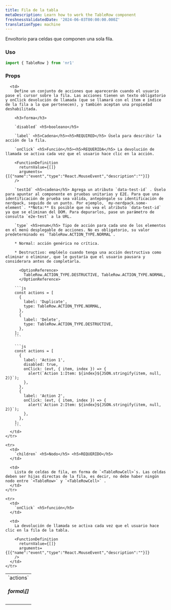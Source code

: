 ```yaml
---
title: Fila de la tabla
metaDescription: Learn how to work the TableRow component
freshnessValidatedDate: '2024-06-03T00:00:00.000Z'
translationType: machine
---
```


Envoltorio para celdas que componen una sola fila.

### Uso

```js
import { TableRow } from 'nr1'
```

### Props

<table>
  <tbody>
    <tr>
      <td>
        `actions` <h5>forma\[]</h5>
      </td>

      <td>
        Define un conjunto de acciones que aparecerán cuando el usuario pase el cursor sobre la fila. Las acciones tienen un texto obligatorio y onClick devolución de llamada (que se llamará con el ítem e índice de la fila a la que pertenecen), y también aceptan una propiedad deshabilitada.

        <h3>forma</h3>

        `disabled` <h5>booleano</h5>

        `label` <h5>Cadena</h5><h5>REQUIRED</h5> Úsela para describir la acción de la fila.

        `onClick` <h5>Función</h5><h5>REQUERIDA</h5> La devolución de llamada se activa cada vez que el usuario hace clic en la acción.

        <FunctionDefinition
          returnValue={[]}
          arguments={[{"name":"event","type":"React.MouseEvent","description":""}]}
        />

        `testId` <h5>cadena</h5> Agrega un atributo `data-test-id` . Úselo para apuntar al componente en pruebas unitarias y E2E. Para que una identificación de prueba sea válida, antepóngale su identificación de nerdpack, seguido de un punto. Por ejemplo, `my-nerdpack.some-element`. **Nota:** Es posible que no vea el atributo `data-test-id` ya que se eliminan del DOM. Para depurarlos, pase un parámetro de consulta `e2e-test` a la URL.

        `type` <h5>enum</h5> Tipo de acción para cada uno de los elementos en el menú desplegable de acciones. No es obligatorio, su valor predeterminado es `TableRow.ACTION_TYPE.NORMAL`.

        * Normal: acción genérica no crítica.

        * Destructivo: empléelo cuando tenga una acción destructiva como eliminar o eliminar, que le gustaría que el usuario pausara y considerara antes de completarla.

          <OptionReference>
            TableRow.ACTION_TYPE.DESTRUCTIVE, TableRow.ACTION_TYPE.NORMAL,
          </OptionReference>

        ```js
        const actions = [
          {
            label: 'Duplicate',
            type: TableRow.ACTION_TYPE.NORMAL,
          },
          {
            label: 'Delete',
            type: TableRow.ACTION_TYPE.DESTRUCTIVE,
          },
        ];
        ```

        ```js
        const actions = [
          {
            label: 'Action 1',
            disabled: true,
            onClick: (evt, { item, index }) => {
              alert(`Action 1:Item: ${index}${JSON.stringify(item, null, 2)}`);
            },
          },
          {
            label: 'Action 2',
            onClick: (evt, { item, index }) => {
              alert(`Action 2:Item: ${index}${JSON.stringify(item, null, 2)}`);
            },
          },
        ];
        ```
      </td>
    </tr>

    <tr>
      <td>
        `children` <h5>Nodo</h5> <h5>REQUERIDO</h5>
      </td>

      <td>
        Lista de celdas de fila, en forma de `<TableRowCell>`s. Las celdas deben ser hijas directas de la fila, es decir, no debe haber ningún nodo entre `<TableRow>` y `<TableRowCell>` .
      </td>
    </tr>

    <tr>
      <td>
        `onClick` <h5>función</h5>
      </td>

      <td>
        La devolución de llamada se activa cada vez que el usuario hace clic en la fila de la tabla.

        <FunctionDefinition
          returnValue={[]}
          arguments={[{"name":"event","type":"React.MouseEvent","description":""}]}
        />
      </td>
    </tr>
  </tbody>
</table>